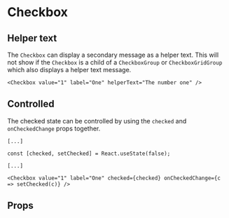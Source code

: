 
<Meta of={Stories} />

# Checkbox

<Description of={Stories} />

<Canvas of={Stories.Workshop} />

## Helper text

The `Checkbox` can display a secondary message as a helper text. This will not
show if the `Checkbox` is a child of a `CheckboxGroup` or `CheckboxGridGroup`
which also displays a helper text message.

```tsx
<Checkbox value="1" label="One" helperText="The number one" />
```

## Controlled

The checked state can be controlled by using the `checked` and `onCheckedChange` props together.

```tsx
[...]

const [checked, setChecked] = React.useState(false);

[...]

<Checkbox value="1" label="One" checked={checked} onCheckedChange={c => setChecked(c)} />
```

## Props

<ArgTypes of={Stories} />
